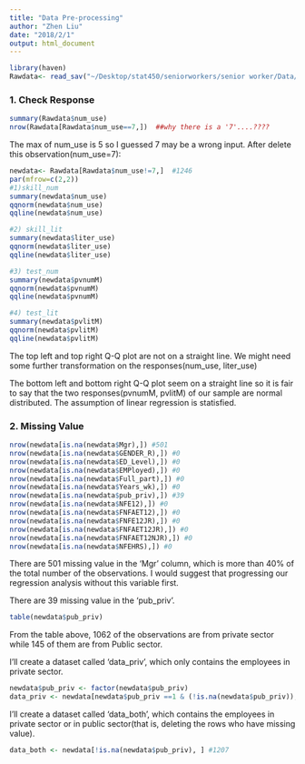 ```yaml
---
title: "Data Pre-processing"
author: "Zhen Liu"
date: "2018/2/1"
output: html_document
---
```


```r
library(haven)
Rawdata<- read_sav("~/Desktop/stat450/seniorworkers/senior worker/Data/Data-NFEHRS_revised.sav")  #1247
```

### 1. Check Response
```r
summary(Rawdata$num_use)
nrow(Rawdata[Rawdata$num_use==7,])  ##why there is a '7'....????
```
The max of num_use is 5 so I guessed 7 may be a wrong input. After delete this observation(num_use=7):
```r
newdata<- Rawdata[Rawdata$num_use!=7,]  #1246
par(mfrow=c(2,2))
#1)skill_num
summary(newdata$num_use)
qqnorm(newdata$num_use)
qqline(newdata$num_use)

#2) skill_lit
summary(newdata$liter_use)
qqnorm(newdata$liter_use)
qqline(newdata$liter_use)

#3) test_num
summary(newdata$pvnumM)
qqnorm(newdata$pvnumM)
qqline(newdata$pvnumM)

#4) test_lit
summary(newdata$pvlitM)
qqnorm(newdata$pvlitM)
qqline(newdata$pvlitM)

```

The top left and top right Q-Q plot are not on a straight line. We might need some further transformation on the responses(num_use, liter_use)
 
The bottom left and bottom right Q-Q plot seem on a straight line so it is fair to say that the two responses(pvnumM, pvlitM) of our sample are normal distributed. The assumption of linear regression is statisfied.


### 2. Missing Value
```r
nrow(newdata[is.na(newdata$Mgr),]) #501
nrow(newdata[is.na(newdata$GENDER_R),]) #0
nrow(newdata[is.na(newdata$ED_Level),]) #0
nrow(newdata[is.na(newdata$EMPloyed),]) #0
nrow(newdata[is.na(newdata$Full_part),]) #0
nrow(newdata[is.na(newdata$Years_wk),]) #0
nrow(newdata[is.na(newdata$pub_priv),]) #39
nrow(newdata[is.na(newdata$NFE12),]) #0
nrow(newdata[is.na(newdata$FNFAET12),]) #0
nrow(newdata[is.na(newdata$FNFE12JR),]) #0
nrow(newdata[is.na(newdata$FNFAET12JR),]) #0
nrow(newdata[is.na(newdata$FNFAET12NJR),]) #0
nrow(newdata[is.na(newdata$NFEHRS),]) #0
```
There are 501 missing value in the 'Mgr' column, which is more than 40% of the total number of the observations. I would suggest that progressing our regression analysis without this variable first. 

There are 39 missing value in the 'pub_priv'. 
```r
table(newdata$pub_priv)
```
From the table above, 1062 of the observations are from private sector while 145 of them are from Public sector.

I'll create a dataset called 'data_priv', which only contains the employees in private sector.
```r
newdata$pub_priv <- factor(newdata$pub_priv)
data_priv <- newdata[newdata$pub_priv ==1 & (!is.na(newdata$pub_priv)), ] #1062
```

I'll create a dataset called 'data_both', which contains the employees in private sector or in public sector(that is, deleting the rows who have missing value).
```r
data_both <- newdata[!is.na(newdata$pub_priv), ] #1207
```








